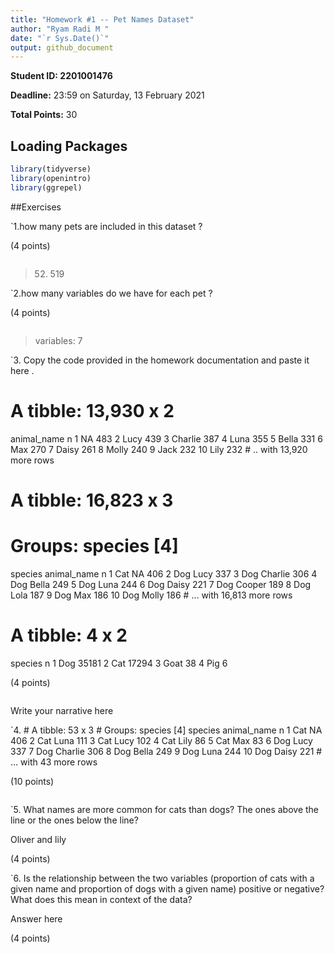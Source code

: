 ```yaml
---
title: "Homework #1 -- Pet Names Dataset"
author: "Ryam Radi M "
date: "`r Sys.Date()`"
output: github_document
---
```


**Student ID: 2201001476 **

**Deadline:** 23:59 on Saturday, 13 February 2021

**Total Points:** 30


## Loading Packages

```r

library(tidyverse)
library(openintro)
library(ggrepel)
```


##Exercises

`1.how many pets are included in this dataset ?


(4 points)
```r

```
>52. 519



`2.how many variables do we have for each pet ?

(4 points)

```r

```
>variables: 7


`3. Copy the code provided in the homework documentation and paste it here . 

# A tibble: 13,930 x 2
   animal_name     n
   <chr>       <int>
 1 NA            483
 2 Lucy          439
 3 Charlie       387
 4 Luna          355
 5 Bella         331
 6 Max           270
 7 Daisy         261
 8 Molly         240
 9 Jack          232
10 Lily          232
# .. with 13,920 more rows

# A tibble: 16,823 x 3
# Groups:   species [4]
   species animal_name     n
   <chr>   <chr>       <int>
 1 Cat     NA            406
 2 Dog     Lucy          337
 3 Dog     Charlie       306
 4 Dog     Bella         249
 5 Dog     Luna          244
 6 Dog     Daisy         221
 7 Dog     Cooper        189
 8 Dog     Lola          187
 9 Dog     Max           186
10 Dog     Molly         186
# … with 16,813 more rows

# A tibble: 4 x 2
  species     n
  <chr>   <int>
1 Dog     35181
2 Cat     17294
3 Goat       38
4 Pig         6

(4 points)

```r

```
Write your narrative here



`4.
# A tibble: 53 x 3
# Groups:   species [4]
   species animal_name     n
   <chr>   <chr>       <int>
 1 Cat     NA            406
 2 Cat     Luna          111
 3 Cat     Lucy          102
 4 Cat     Lily           86
 5 Cat     Max            83
 6 Dog     Lucy          337
 7 Dog     Charlie       306
 8 Dog     Bella         249
 9 Dog     Luna          244
10 Dog     Daisy         221
# … with 43 more rows

(10 points)

```r

```

`5.  What names are more common for cats than dogs? The ones above the line or the ones below the line?

Oliver and lily

(4 points)

`6. Is the relationship between the two variables (proportion of cats with a given name and proportion of dogs with a given name) positive or negative? What does this mean in context of the data?

Answer here

(4 points)